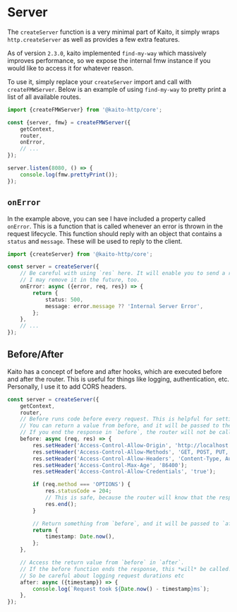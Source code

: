 # Server

The `createServer` function is a very minimal part of Kaito, it simply wraps `http.createServer` as well as provides a few extra features.

As of version `2.3.0`, kaito implemented `find-my-way` which massively improves performance, so we expose the internal fmw instance if you would like to access it for whatever reason.

To use it, simply replace your `createServer` import and call with `createFMWServer`. Below is an example of using `find-my-way` to pretty print a list of all available routes.

```ts
import {createFMWServer} from '@kaito-http/core';

const {server, fmw} = createFMWServer({
	getContext,
	router,
	onError,
	// ...
});

server.listen(8080, () => {
	console.log(fmw.prettyPrint());
});
```

## `onError`

In the example above, you can see I have included a property called `onError`. This is a function that is called whenever an error is thrown in the request lifecycle. This function should reply with an object that contains a `status` and `message`. These will be used to reply to the client.

```ts
import {createServer} from '@kaito-http/core';

const server = createServer({
	// Be careful with using `res` here. It will enable you to send a response early (which will break your application).
	// I may remove it in the future, too.
	onError: async ({error, req, res}) => {
		return {
			status: 500,
			message: error.message ?? 'Internal Server Error',
		};
	},
	// ...
});
```

## Before/After

Kaito has a concept of before and after hooks, which are executed before and after the router. This is useful for things like logging, authentication, etc. Personally, I use it to add CORS headers.

```ts
const server = createServer({
	getContext,
	router,
	// Before runs code before every request. This is helpful for setting things like CORS.
	// You can return a value from before, and it will be passed to the after call.
	// If you end the response in `before`, the router will not be called.
	before: async (req, res) => {
		res.setHeader('Access-Control-Allow-Origin', 'http://localhost:3000');
		res.setHeader('Access-Control-Allow-Methods', 'GET, POST, PUT, DELETE, OPTIONS');
		res.setHeader('Access-Control-Allow-Headers', 'Content-Type, Authorization');
		res.setHeader('Access-Control-Max-Age', '86400');
		res.setHeader('Access-Control-Allow-Credentials', 'true');

		if (req.method === 'OPTIONS') {
			res.statusCode = 204;
			// This is safe, because the router will know that the response is ended.
			res.end();
		}

		// Return something from `before`, and it will be passed to `after`.
		return {
			timestamp: Date.now(),
		};
	},

	// Access the return value from `before` in `after`.
	// If the before function ends the response, this *will* be called!
	// So be careful about logging request durations etc
	after: async ({timestamp}) => {
		console.log(`Request took ${Date.now() - timestamp}ms`);
	},
});
```
